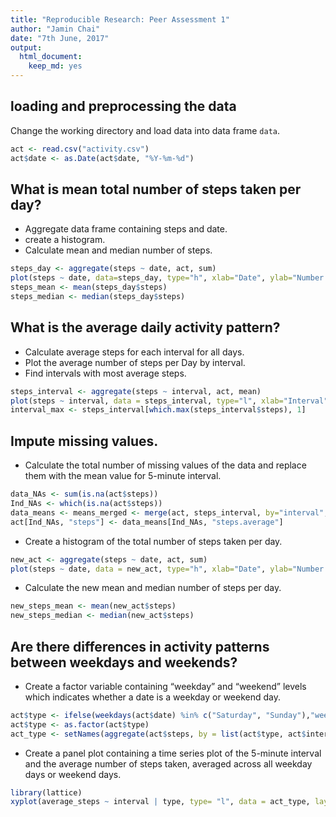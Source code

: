 ```yaml
---
title: "Reproducible Research: Peer Assessment 1"
author: "Jamin Chai"
date: "7th June, 2017"
output: 
  html_document: 
    keep_md: yes
---
```


## loading and preprocessing the data
Change the working directory and load data into data frame `data`.
```r
act <- read.csv("activity.csv")
act$date <- as.Date(act$date, "%Y-%m-%d")
```

## What is mean total number of steps taken per day?
* Aggregate data frame containing steps and date.
* create a histogram.
* Calculate mean and median number of steps.
```r
steps_day <- aggregate(steps ~ date, act, sum)
plot(steps ~ date, data=steps_day, type="h", xlab="Date", ylab="Number of Steps", main="Total Steps per Day", lwd=5, col=3)
steps_mean <- mean(steps_day$steps)
steps_median <- median(steps_day$steps)
```

## What is the average daily activity pattern?
* Calculate average steps for each interval for all days.
* Plot the average number of steps per Day by interval.
* Find intervals with most average steps.
```r
steps_interval <- aggregate(steps ~ interval, act, mean)
plot(steps ~ interval, data = steps_interval, type="l", xlab="Interval", ylab="Number of Steps", main="Average Steps Taken per Interval", lwd=1, col="purple")
interval_max <- steps_interval[which.max(steps_interval$steps), 1]
```

## Impute missing values.
* Calculate the total number of missing values of the data and replace them with the mean value for 5-minute interval.
```r
data_NAs <- sum(is.na(act$steps))
Ind_NAs <- which(is.na(act$steps))
data_means <- means_merged <- merge(act, steps_interval, by="interval", suffixes = c(".actual", ".average"))
act[Ind_NAs, "steps"] <- data_means[Ind_NAs, "steps.average"]
```

* Create a histogram of the total number of steps taken per day.
```r
new_act <- aggregate(steps ~ date, act, sum)
plot(steps ~ date, data = new_act, type="h", xlab="Date", ylab="Number of Steps", main="Total Steps per Day (NAs removed)", lwd=5, col=3)
```

* Calculate the new mean and median number of steps per day.
```r
new_steps_mean <- mean(new_act$steps)
new_steps_median <- median(new_act$steps)
```

## Are there differences in activity patterns between weekdays and weekends?
* Create a factor variable containing “weekday” and “weekend” levels which indicates whether a date is a weekday or weekend day.
```r
act$type <- ifelse(weekdays(act$date) %in% c("Saturday", "Sunday"),"weekend", "weekday")
act$type <- as.factor(act$type)
act_type <- setNames(aggregate(act$steps, by = list(act$type, act$interval), FUN = mean, na.rm=TRUE), c("type","interval","average_steps"))
```

* Create a panel plot containing a time series plot of the 5-minute interval and the average number of steps taken, averaged across all weekday days or weekend days.
```r
library(lattice)
xyplot(average_steps ~ interval | type, type= "l", data = act_type, layout = c(1,2), xlab = "Interval", ylab = "Average Steps (Weekdays vs. Weekends)")
```
